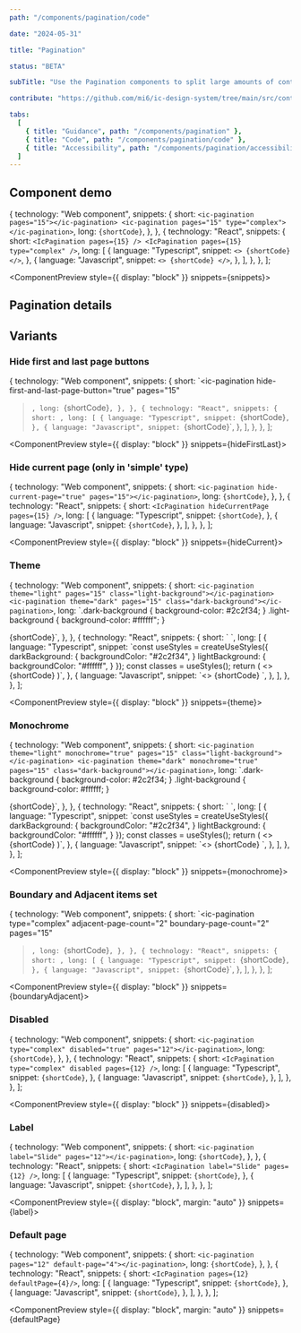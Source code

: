 ```yaml
---
path: "/components/pagination/code"

date: "2024-05-31"

title: "Pagination"

status: "BETA"

subTitle: "Use the Pagination components to split large amounts of content into pages and navigate between them."

contribute: "https://github.com/mi6/ic-design-system/tree/main/src/content/structured/components/pagination"

tabs:
  [
    { title: "Guidance", path: "/components/pagination" },
    { title: "Code", path: "/components/pagination/code" },
    { title: "Accessibility", path: "/components/pagination/accessibility" },
  ]
---
```



## Component demo

  {
    technology: "Web component",
    snippets: {
      short: `<ic-pagination pages="15"></ic-pagination>
<ic-pagination pages="15" type="complex"></ic-pagination>`,
      long: `{shortCode}`,
    },
  },
  {
    technology: "React",
    snippets: {
      short: `<IcPagination pages={15} />
<IcPagination pages={15} type="complex" />`,
      long: [
        {
          language: "Typescript",
          snippet: `<>
  {shortCode}
</>`,
        },
        {
          language: "Javascript",
          snippet: `<>
  {shortCode}
</>`,
        },
      ],
    },
  },
];

<ComponentPreview style={{ display: "block" }} snippets={snippets}>
  <div style={{ width: "fit-content", margin: "auto" }}>
    <IcPagination pages={15} />
  </div>
  <div style={{ width: "fit-content", margin: "auto" }}>
    <IcPagination pages={15} type="complex" />
  </div>
</ComponentPreview>

## Pagination details

<ComponentDetails component="ic-pagination" />

## Variants

### Hide first and last page buttons

  {
    technology: "Web component",
    snippets: {
      short: `<ic-pagination 
  hide-first-and-last-page-button="true"
  pages="15"
></ic-pagination>`,
      long: `{shortCode}`,
    },
  },
  {
    technology: "React",
    snippets: {
      short: `<IcPagination hideFirstAndLastPageButton pages={15} />`,
      long: [
        {
          language: "Typescript",
          snippet: `{shortCode}`,
        },
        {
          language: "Javascript",
          snippet: `{shortCode}`,
        },
      ],
    },
  },
];

<ComponentPreview style={{ display: "block" }} snippets={hideFirstLast}>
  <div style={{ width: "fit-content", margin: "auto" }}>
    <IcPagination hideFirstAndLastPageButton pages={15} />
  </div>
</ComponentPreview>

### Hide current page (only in 'simple' type)

  {
    technology: "Web component",
    snippets: {
      short: `<ic-pagination hide-current-page="true" pages="15"></ic-pagination>`,
      long: `{shortCode}`,
    },
  },
  {
    technology: "React",
    snippets: {
      short: `<IcPagination hideCurrentPage pages={15} />`,
      long: [
        {
          language: "Typescript",
          snippet: `{shortCode}`,
        },
        {
          language: "Javascript",
          snippet: `{shortCode}`,
        },
      ],
    },
  },
];

<ComponentPreview style={{ display: "block" }} snippets={hideCurrent}>
  <div style={{ width: "fit-content", margin: "auto" }}>
    <IcPagination hideCurrentPage pages={15} />
  </div>
</ComponentPreview>

### Theme

  {
    technology: "Web component",
    snippets: {
      short: `<ic-pagination theme="light" pages="15" class="light-background"></ic-pagination>
<ic-pagination theme="dark" pages="15" class="dark-background"></ic-pagination>`,
      long: `.dark-background {
      background-color: #2c2f34;
    }
    .light-background {
      background-color: #ffffff";
    }
  </style>
  <body>
    {shortCode}`,
    },
  },
  {
    technology: "React",
    snippets: {
      short: `<IcPagination theme="light" pages={15} class={classes.lightBackground} />
<IcPagination theme="dark" pages={15} class={classes.darkBackground} />`,
      long: [
        {
          language: "Typescript",
          snippet: `const useStyles = createUseStyles({
  darkBackground: {
    backgroundColor: "#2c2f34",
  }
  lightBackground: {
    backgroundColor: "#ffffff",
  }
});
const classes = useStyles();
return (
  <>
    {shortCode}
  </>
)`,
        },
        {
          language: "Javascript",
          snippet: `<>
  {shortCode}
</>`,
        },
      ],
    },
  },
];

<ComponentPreview style={{ display: "block" }} snippets={theme}>
  <div
    style={{ backgroundColor: "#ffffff", width: "fit-content", margin: "auto" }}
  >
    <IcPagination theme="light" pages={15} />
  </div>
  <div
    style={{
      backgroundColor: "var(--ic-color-page-background-dark)",
      margin: "0.75rem auto",
      width: "fit-content",
    }}
  >
    <IcPagination theme="dark" pages={15} />
  </div>
</ComponentPreview>

### Monochrome

  {
    technology: "Web component",
    snippets: {
      short: `<ic-pagination theme="light" monochrome="true" pages="15" class="light-background"></ic-pagination>
<ic-pagination theme="dark" monochrome="true" pages="15" class="dark-background"></ic-pagination>`,
      long: `.dark-background {
      background-color: #2c2f34;
    }
    .light-background {
      background-color: #ffffff;
    }
  </style>
  <body>
    {shortCode}`,
    },
  },
  {
    technology: "React",
    snippets: {
      short: `<IcPagination theme="light" monochrome pages={15} class={classes.lightBackground} />
<IcPagination theme="dark" monochrome pages={15} class={classes.darkBackground} />`,
      long: [
        {
          language: "Typescript",
          snippet: `const useStyles = createUseStyles({
  darkBackground: {
    backgroundColor: "#2c2f34",
  }
  lightBackground: {
    backgroundColor: "#ffffff",
  }
});
const classes = useStyles();
return (
  <>
    {shortCode}
  </>
)`,
        },
        {
          language: "Javascript",
          snippet: `<>
  {shortCode}
</>`,
        },
      ],
    },
  },
];

<ComponentPreview style={{ display: "block" }} snippets={monochrome}>
  <div
    style={{ backgroundColor: "#ffffff", width: "fit-content", margin: "auto" }}
  >
    <IcPagination theme="light" monochrome pages={15} />
  </div>
  <div
    style={{
      backgroundColor: "var(--ic-color-page-background-dark)",
      margin: "0.75rem auto",
      width: "fit-content",
    }}
  >
    <IcPagination theme="dark" monochrome pages={15} />
  </div>
</ComponentPreview>

### Boundary and Adjacent items set

  {
    technology: "Web component",
    snippets: {
      short: `<ic-pagination
  type="complex"
  adjacent-page-count="2"
  boundary-page-count="2"
  pages="15"
></ic-pagination>`,
      long: `{shortCode}`,
    },
  },
  {
    technology: "React",
    snippets: {
      short: `<IcPagination 
  type="complex"
  adjacentPageCount={2}
  boundaryPageCount={2}
  pages={15} 
/>`,
      long: [
        {
          language: "Typescript",
          snippet: `{shortCode}`,
        },
        {
          language: "Javascript",
          snippet: `{shortCode}`,
        },
      ],
    },
  },
];

<ComponentPreview style={{ display: "block" }} snippets={boundaryAdjacent}>
  <div style={{ width: "fit-content", margin: "auto" }}>
    <IcPagination
      type="complex"
      adjacentPageCount={2}
      boundaryPageCount={2}
      pages={15}
    />
  </div>
</ComponentPreview>

### Disabled

  {
    technology: "Web component",
    snippets: {
      short: `<ic-pagination type="complex" disabled="true" pages="12"></ic-pagination>`,
      long: `{shortCode}`,
    },
  },
  {
    technology: "React",
    snippets: {
      short: `<IcPagination type="complex" disabled pages={12} />`,
      long: [
        {
          language: "Typescript",
          snippet: `{shortCode}`,
        },
        {
          language: "Javascript",
          snippet: `{shortCode}`,
        },
      ],
    },
  },
];

<ComponentPreview style={{ display: "block" }} snippets={disabled}>
  <div style={{ width: "fit-content", margin: "auto" }}>
    <IcPagination type="complex" disabled pages={12} />
  </div>
</ComponentPreview>

### Label

  {
    technology: "Web component",
    snippets: {
      short: `<ic-pagination label="Slide" pages="12"></ic-pagination>`,
      long: `{shortCode}`,
    },
  },
  {
    technology: "React",
    snippets: {
      short: `<IcPagination label="Slide" pages={12} />`,
      long: [
        {
          language: "Typescript",
          snippet: `{shortCode}`,
        },
        {
          language: "Javascript",
          snippet: `{shortCode}`,
        },
      ],
    },
  },
];

<ComponentPreview style={{ display: "block", margin: "auto" }} snippets={label}>
  <div style={{ width: "fit-content", margin: "auto" }}>
    <IcPagination label="Slide" pages={12} />
  </div>
</ComponentPreview>

### Default page

  {
    technology: "Web component",
    snippets: {
      short: `<ic-pagination pages="12" default-page="4"></ic-pagination>`,
      long: `{shortCode}`,
    },
  },
  {
    technology: "React",
    snippets: {
      short: `<IcPagination pages={12} defaultPage={4}/>`,
      long: [
        {
          language: "Typescript",
          snippet: `{shortCode}`,
        },
        {
          language: "Javascript",
          snippet: `{shortCode}`,
        },
      ],
    },
  },
];

<ComponentPreview
  style={{ display: "block", margin: "auto" }}
  snippets={defaultPage}
>
  <div style={{ width: "fit-content", margin: "auto" }}>
    <IcPagination pages={12} defaultPage={4} />
  </div>
</ComponentPreview>

